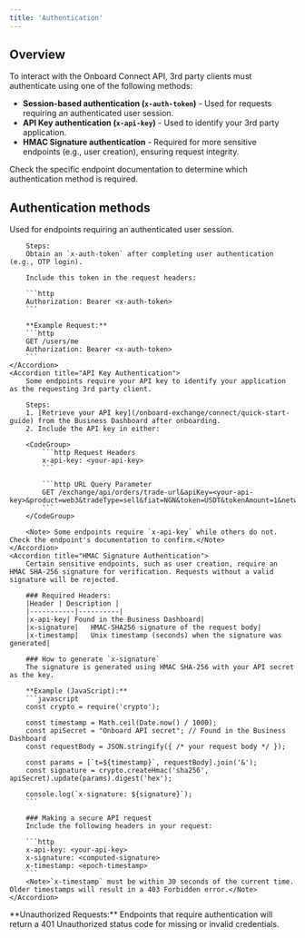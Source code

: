 ```yaml
---
title: 'Authentication'
---
```


## Overview

To interact with the Onboard Connect API, 3rd party clients must authenticate using one of the following methods:

- **Session-based authentication (`x-auth-token`)** - Used for requests requiring an authenticated user session.
- **API Key authentication (`x-api-key`)** - Used to identify your 3rd party application.
- **HMAC Signature authentication** - Required for more sensitive endpoints (e.g., user creation), ensuring request integrity.

<Tip>
Check the specific endpoint documentation to determine which authentication method is required.
</Tip>

## Authentication methods

<AccordionGroup>
    <Accordion title="Session-Based Authentication">
        Used for endpoints requiring an authenticated user session.

        Steps:
        Obtain an `x-auth-token` after completing user authentication (e.g., OTP login).

        Include this token in the request headers:

        ```http
        Authorization: Bearer <x-auth-token>
        ```

        **Example Request:**
        ```http
        GET /users/me
        Authorization: Bearer <x-auth-token>
        ```
    </Accordion>
    <Accordion title="API Key Authentication">
        Some endpoints require your API key to identify your application as the requesting 3rd party client.

        Steps:
        1. [Retrieve your API key](/onboard-exchange/connect/quick-start-guide) from the Business Dashboard after onboarding.
        2. Include the API key in either:

        <CodeGroup>
            ```http Request Headers
            x-api-key: <your-api-key>
            ```

            ```http URL Query Parameter
            GET /exchange/api/orders/trade-url&apiKey=<your-api-key>&product=web3&tradeType=sell&fiat=NGN&token=USDT&tokenAmount=1&networkId=bsc_testnet&autoselect=true
            ```
        </CodeGroup>

        <Note> Some endpoints require `x-api-key` while others do not. Check the endpoint's documentation to confirm.</Note>
    </Accordion>
    <Accordion title="HMAC Signature Authentication">
        Certain sensitive endpoints, such as user creation, require an HMAC SHA-256 signature for verification. Requests without a valid signature will be rejected.

        ### Required Headers:
        |Header	| Description |
        |-----------|----------|
        |x-api-key|	Found in the Business Dashboard|
        |x-signature|	HMAC-SHA256 signature of the request body|
        |x-timestamp|	Unix timestamp (seconds) when the signature was generated|

        ### How to generate `x-signature`
        The signature is generated using HMAC SHA-256 with your API secret as the key.

        **Example (JavaScript):**
        ```javascript
        const crypto = require('crypto');

        const timestamp = Math.ceil(Date.now() / 1000);
        const apiSecret = "Onboard API secret"; // Found in the Business Dashboard
        const requestBody = JSON.stringify({ /* your request body */ });

        const params = [`t=${timestamp}`, requestBody].join('&');
        const signature = crypto.createHmac('sha256', apiSecret).update(params).digest('hex');

        console.log(`x-signature: ${signature}`);
        ```

        ### Making a secure API request
        Include the following headers in your request:

        ```http
        x-api-key: <your-api-key>
        x-signature: <computed-signature>
        x-timestamp: <epoch-timestamp>
        ```
        <Note>`x-timestamp` must be within 30 seconds of the current time. Older timestamps will result in a 403 Forbidden error.</Note>
    </Accordion>
</AccordionGroup>
<Warning>
    **Unauthorized Requests:** Endpoints that require authentication will return a 401 Unauthorized status code for missing or invalid credentials.
</Warning>